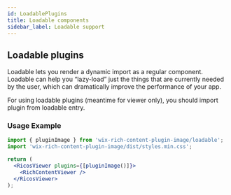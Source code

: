 ```yaml
---
id: LoadablePlugins
title: Loadable components
sidebar_label: Loadable support
---
```


## Loadable plugins

Loadable lets you render a dynamic import as a regular component.
Loadable can help you “lazy-load” just the things that are currently needed by the user, which can dramatically improve the performance of your app.

For using loadable plugins (meantime for viewer only), you should import plugin from loadable entry.

### Usage Example

```jsx {5}
import { pluginImage } from 'wix-rich-content-plugin-image/loadable';
import 'wix-rich-content-plugin-image/dist/styles.min.css';

return (
  <RicosViewer plugins={[pluginImage()]}>
    <RichContentViewer />
  </RicosViewer>
);
```
